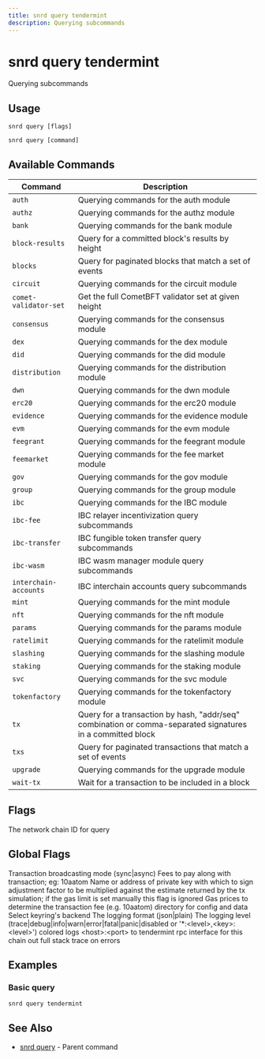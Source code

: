 ```yaml
---
title: snrd query tendermint
description: Querying subcommands
---
```


# snrd query tendermint

Querying subcommands

## Usage

```shell
snrd query [flags]
```

```shell
snrd query [command]
```

## Available Commands

| Command | Description |
|---------|-------------|
| `auth` | Querying commands for the auth module |
| `authz` | Querying commands for the authz module |
| `bank` | Querying commands for the bank module |
| `block-results` | Query for a committed block's results by height |
| `blocks` | Query for paginated blocks that match a set of events |
| `circuit` | Querying commands for the circuit module |
| `comet-validator-set` | Get the full CometBFT validator set at given height |
| `consensus` | Querying commands for the consensus module |
| `dex` | Querying commands for the dex module |
| `did` | Querying commands for the did module |
| `distribution` | Querying commands for the distribution module |
| `dwn` | Querying commands for the dwn module |
| `erc20` | Querying commands for the erc20 module |
| `evidence` | Querying commands for the evidence module |
| `evm` | Querying commands for the evm module |
| `feegrant` | Querying commands for the feegrant module |
| `feemarket` | Querying commands for the fee market module |
| `gov` | Querying commands for the gov module |
| `group` | Querying commands for the group module |
| `ibc` | Querying commands for the IBC module |
| `ibc-fee` | IBC relayer incentivization query subcommands |
| `ibc-transfer` | IBC fungible token transfer query subcommands |
| `ibc-wasm` | IBC wasm manager module query subcommands |
| `interchain-accounts` | IBC interchain accounts query subcommands |
| `mint` | Querying commands for the mint module |
| `nft` | Querying commands for the nft module |
| `params` | Querying commands for the params module |
| `ratelimit` | Querying commands for the ratelimit module |
| `slashing` | Querying commands for the slashing module |
| `staking` | Querying commands for the staking module |
| `svc` | Querying commands for the svc module |
| `tokenfactory` | Querying commands for the tokenfactory module |
| `tx` | Query for a transaction by hash, "addr/seq" combination or comma-separated signatures in a committed block |
| `txs` | Query for paginated transactions that match a set of events |
| `upgrade` | Querying commands for the upgrade module |
| `wait-tx` | Wait for a transaction to be included in a block |

## Flags

<ParamField path="chain-id" type="string">
  The network chain ID
</ParamField>

<ParamField path="help" type="string">
  for query
</ParamField>

## Global Flags

<ParamField path="broadcast-mode" type="string" default="sync">
  Transaction broadcasting mode (sync|async)
</ParamField>

<ParamField path="fees" type="string">
  Fees to pay along with transaction; eg: 10aatom
</ParamField>

<ParamField path="from" type="string">
  Name or address of private key with which to sign
</ParamField>

<ParamField path="gas-adjustment" type="float" default="1">
  adjustment factor to be multiplied against the estimate returned by the tx simulation; if the gas limit is set manually this flag is ignored
</ParamField>

<ParamField path="gas-prices" type="string">
  Gas prices to determine the transaction fee (e.g. 10aatom)
</ParamField>

<ParamField path="home" type="string" default="/Users/prad/.sonr">
  directory for config and data
</ParamField>

<ParamField path="keyring-backend" type="string" default="os">
  Select keyring's backend
</ParamField>

<ParamField path="log_format" type="string" default="plain">
  The logging format (json|plain)
</ParamField>

<ParamField path="log_level" type="string" default="info">
  The logging level (trace|debug|info|warn|error|fatal|panic|disabled or '*:&lt;level&gt;,&lt;key&gt;:&lt;level&gt;')
</ParamField>

<ParamField path="log_no_color" type="string">
  colored logs
</ParamField>

<ParamField path="node" type="string" default="tcp://localhost:26657">
  &lt;host&gt;:&lt;port&gt; to tendermint rpc interface for this chain
</ParamField>

<ParamField path="trace" type="string">
  out full stack trace on errors
</ParamField>

## Examples

### Basic query

```shell
snrd query tendermint
```

## See Also

- [snrd query](./snrd_query.mdx) - Parent command
